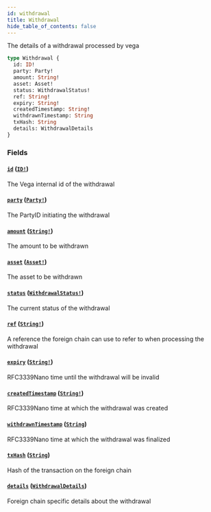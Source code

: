 ```yaml
---
id: withdrawal
title: Withdrawal
hide_table_of_contents: false
---
```



The details of a withdrawal processed by vega

```graphql
type Withdrawal {
  id: ID!
  party: Party!
  amount: String!
  asset: Asset!
  status: WithdrawalStatus!
  ref: String!
  expiry: String!
  createdTimestamp: String!
  withdrawnTimestamp: String
  txHash: String
  details: WithdrawalDetails
}
```


### Fields

#### [`id`](#) ([`ID!`](/mainnet/api/graphql/scalars/id))

The Vega internal id of the withdrawal


#### [`party`](#) ([`Party!`](/mainnet/api/graphql/objects/party))

The PartyID initiating the withdrawal


#### [`amount`](#) ([`String!`](/mainnet/api/graphql/scalars/string))

The amount to be withdrawn


#### [`asset`](#) ([`Asset!`](/mainnet/api/graphql/objects/asset))

The asset to be withdrawn


#### [`status`](#) ([`WithdrawalStatus!`](/mainnet/api/graphql/enums/withdrawal-status))

The current status of the withdrawal


#### [`ref`](#) ([`String!`](/mainnet/api/graphql/scalars/string))

A reference the foreign chain can use to refer to when processing the withdrawal


#### [`expiry`](#) ([`String!`](/mainnet/api/graphql/scalars/string))

RFC3339Nano time until the withdrawal will be invalid


#### [`createdTimestamp`](#) ([`String!`](/mainnet/api/graphql/scalars/string))

RFC3339Nano time at which the withdrawal was created


#### [`withdrawnTimestamp`](#) ([`String`](/mainnet/api/graphql/scalars/string))

RFC3339Nano time at which the withdrawal was finalized


#### [`txHash`](#) ([`String`](/mainnet/api/graphql/scalars/string))

Hash of the transaction on the foreign chain


#### [`details`](#) ([`WithdrawalDetails`](/mainnet/api/graphql/unions/withdrawal-details))

Foreign chain specific details about the withdrawal




